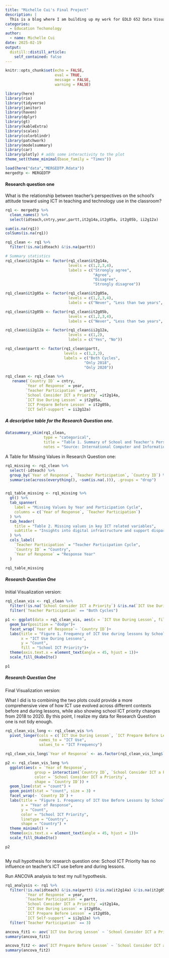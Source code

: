```yaml
---
title: "Michelle Cui's Final Project"
description: |
  This is a blog where I am building up my work for EDLD 652 Data Visualization Final Project. The dataset I am looking at is the International Computer and Information Literacy Study (ICILS) Teacher Panel 2020. The dataset was retrieved from the International Association for the Evaluation of Educational Achievement (IEA) that is the host orgranization of ICILS. Here is more information about the study and report: [Data](https://www.iea.nl/data-tools/repository/icils),  [ICILS](https://nces.ed.gov/surveys/icils/), [Report: Changes in Digital Learning During a Pandemic—Findings From the ICILS](https://www.iea.nl/publications/study-reports/international-reports-iea-studies/changes-digital-learning-during Teacher Panel)
categories:
  - Education Techonology
author:
  - name: Michelle Cui
date: 2025-02-19
output:
  distill::distill_article:
    self_contained: false
---
```


```r
knitr::opts_chunk$set(echo = FALSE,
                      eval = TRUE,
                      message = FALSE,
                      warning = FALSE)
```

```r
library(here)
library(rio)
library(tidyverse)
library(janitor)
library(haven)
library(dplyr)
library(gt)
library(kableExtra)
library(scales)
library(colorblindr)
library(patchwork)
library(modelsummary)
library(car)
library(plotly) # adds some interactivity to the plot
theme_set(theme_minimal(base_family = "Times"))
```

```r
load(here("data","MERGEDTP.Rdata"))
mergedtp <- MERGEDTP
```

#### Research question one

What is the relationship between teacher’s perspectives on the school’s attitude toward using ICT in teaching and technology use in the classroom?

```r
rq1 <- mergedtp %>% 
  clean_names() %>% 
  select(idteach,cntry,year,partt,it2g14a,it2g05a, it2g05b, ii2g12a)

sum(is.na(rq1))
colSums(is.na(rq1))

rq1_clean <- rq1 %>% 
  filter(!is.na(idteach) &!is.na(partt))

```

```r
# Summary statistics
rq1_clean$it2g14a <- factor(rq1_clean$it2g14a,
                            levels = c(1,2,3,4),
                            labels = c("Strongly agree",
                                       "Agree",
                                       "Disagree",
                                       "Strongly disagree"))

rq1_clean$it2g05a <- factor(rq1_clean$it2g05a,
                            levels = c(1,2,3,4),
                            labels = c("Never", "Less than two years", "Between two and five years", "More than five years"))

rq1_clean$it2g05b <- factor(rq1_clean$it2g05b,
                            levels = c(1,2,3,4),
                            labels = c("Never", "Less than two years", "Between two and five years", "More than five years"))

rq1_clean$ii2g12a <- factor(rq1_clean$ii2g12a,
                            levels = c(1,2),
                            labels = c("Yes", "No"))

rq1_clean$partt <- factor(rq1_clean$partt,
                          levels = c(1,2,3),
                          labels = c("Both Cycles",
                                   "Only 2018",
                                   "Only 2020"))

rq1_clean <- rq1_clean %>% 
   rename(`Country ID` = cntry,
         `Year of Response` = year,
         `Teacher Participation` = partt,
         `School Consider ICT a Priority` =it2g14a,
         `ICT Use During Lesson` = it2g05a,
         `ICT Prepare Before Lesson` = it2g05b,
         `ICT Self-support` = ii2g12a)

```

##### A descriptive table for the Research Question one.

```r
datasummary_skim(rq1_clean,
                 type = "categorical",
                 title = "Table 1. Summary of School and Teacher's Perspective on ICT",
                 notes = "Source: International Computer and Information Literacy Study(ICILS)")
```

A Table for Missing Values in Research Question one:

```r
rq1_missing <- rq1_clean %>% 
  select(-idteach) %>% 
  group_by(`Year of Response`, `Teacher Participation`, `Country ID`) %>% 
  summarise(across(everything(), ~sum(is.na(.))), .groups = "drop")


rq1_table_missing <- rq1_missing %>% 
  gt() %>% 
  tab_spanner(
    label = "Missing Values by Year and Participation Cycle",
    columns = c(`Year of Response`, `Teacher Participation`)
  ) %>% 
  tab_header(
    title = "Table 2. Missing values in key ICT related variables",
    subtitle = "Insights into digital infrastructure and support disparities"
  ) %>% 
  cols_label(
    `Teacher Participation` = "Teacher Participation Cycle",
    `Country ID` = "Country",
    `Year of Response` = "Response Year"
  )
```

```r
rq1_table_missing
```

##### Research Question One\
Initial Visualization version:

```r
rq1_clean_vis <- rq1_clean %>% 
  filter(!is.na(`School Consider ICT a Priority`) &!is.na(`ICT Use During Lesson`) & !is.na(`ICT Prepare Before Lesson`) &!is.na(`ICT Self-support`)) %>% 
  filter(`Teacher Participation` == "Both Cycles")

p1 <- ggplot(data = rq1_clean_vis, aes(x = `ICT Use During Lesson`, fill= `School Consider ICT a Priority`)) +
  geom_bar(position = "dodge")+
  facet_wrap(`Year of Response`~ `Country ID`)+
  labs(title = "Figure 1. Frequency of ICT Use during lessons by School ICT Priority across countries",
       x = "ICT Use During Lessons",
       y = "Count",
       fill = "School ICT Priority")+
  theme(axis.text.x = element_text(angle = 45, hjust = 1))+
  scale_fill_OkabeIto()

p1
```

##### Research Question One\
Final Visualization version:\

What I did is to combining the two plots could provide a more comprehensive view of how ICT use evolved across different contexts before and during lessons, while also showing school ICT priority changes from 2018 to 2020.
By this point, I realize my data for Research Question one is not tidy enough.

```r

rq1_clean_vis_long <- rq1_clean_vis %>% 
  pivot_longer(cols = c(`ICT Use During Lesson`, `ICT Prepare Before Lesson`),
               names_to = "ICT Use",
               values_to = "ICT Frequency")

rq1_clean_vis_long$`Year of Response` <- as.factor(rq1_clean_vis_long$`Year of Response`)

p2 <- rq1_clean_vis_long %>% 
  ggplot(aes(x = `Year of Response`,
             group = interaction(`Country ID`, `School Consider ICT a Priority`),
             color = `School Consider ICT a Priority`,
             shape = `Country ID`)) +
  geom_line(stat = "count") +
  geom_point(stat = "count", size = 3) +
  facet_wrap(~ `Country ID`) +
  labs(title = "Figure 1. Frequency of ICT Use Before Lessons by School ICT Priority Across Countries (Pre- vs. Post-Pandemic)",
       x = "Year of Response",
       y = "Count",
       color = "School ICT Priority",
       linetype = "Country",
       shape = "Country") +
  theme_minimal() +
  theme(axis.text.x = element_text(angle = 45, hjust = 1))+
  scale_fill_OkabeIto()

p2
```

```r

```



My null hypothesis for research question one:
School ICT Priority has no influence on teacher's ICT use before and during lessons.

Run ANCOVA analysis to test my null hypothesis.

```r
rq1_analysis <- rq1 %>% 
  filter(!is.na(idteach) &!is.na(partt) &!is.na(it2g14a) &!is.na(it2g05a)&!is.na(it2g05b)&!is.na(ii2g12a)) %>% rename(`Country ID` = cntry,
         `Year of Response` = year,
         `Teacher Participation` = partt,
         `School Consider ICT a Priority` =it2g14a,
         `ICT Use During Lesson` = it2g05a,
         `ICT Prepare Before Lesson` = it2g05b,
         `ICT Self-support` = ii2g12a) %>% 
  filter(`Teacher Participation` == 3)

ancova_fit1 <- aov(`ICT Use During Lesson` ~ `School Consider ICT a Priority` + `Year of Response` + `Country ID` + `ICT Self-support`, data = rq1_analysis)
summary(ancova_fit1)

ancova_fit2 <- aov(`ICT Prepare Before Lesson` ~ `School Consider ICT a Priority` + `Year of Response` + `Country ID` + `ICT Self-support`, data = rq1_analysis)
summary(ancova_fit2)

```